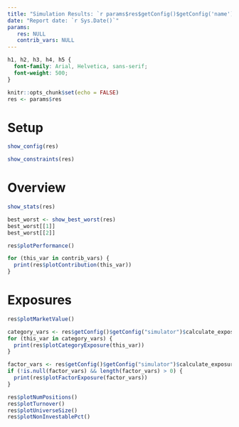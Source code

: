 ```yaml
---
title: "Simulation Results: `r params$res$getConfig()$getConfig('name')`"
date: "Report date: `r Sys.Date()`"
params:
   res: NULL
   contrib_vars: NULL
---
```


```css
h1, h2, h3, h4, h5 {
  font-family: Arial, Helvetica, sans-serif;
  font-weight: 500;
}
```

```r
knitr::opts_chunk$set(echo = FALSE)
res <- params$res
```

# Setup

```r
show_config(res)
```

```r
show_constraints(res)
```

# Overview

```r
show_stats(res)
```

```r
best_worst <- show_best_worst(res)
best_worst[[1]]
best_worst[[2]]
```


```r
res$plotPerformance()

for (this_var in contrib_vars) {
  print(res$plotContribution(this_var))
}
```


# Exposures

```r
res$plotMarketValue()

category_vars <- res$getConfig()$getConfig("simulator")$calculate_exposures$category_vars
for (this_var in category_vars) {
  print(res$plotCategoryExposure(this_var))
}

factor_vars <- res$getConfig()$getConfig("simulator")$calculate_exposures$factor_vars
if (!is.null(factor_vars) && length(factor_vars) > 0) {
  print(res$plotFactorExposure(factor_vars))
}

res$plotNumPositions()
res$plotTurnover()
res$plotUniverseSize()
res$plotNonInvestablePct()
```
